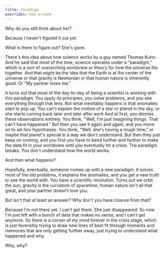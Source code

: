 ```yaml
---
title: Paradigm
overrides: max-w-none
---
```


Why do you still think about her?

Because I haven't figured it out yet.

What is there to figure out? She's gone.

There's this idea about how science works by a guy named Thomas Kuhn. And he said that most of the time, science operates under a "paradigm," which is a sort of overarching worldview or theory for how the universe fits together. And that might be the idea that the Earth is at the center of the universe or that gravity is Newtonian or that human nature is inherently good. Or "My partner loves me."

<span continue>
It turns out that most of the day-to-day of being a scientist is working with this paradigm. You apply its principles, you solve problems, and you see everything through that lens. But what inevitably happens is that anomalies start to pop up. You can't explain the motion of a star or planet in the sky, or she starts coming back later and later after work
</span>

<span continue>
And at first, you dismiss these observations entirely. You think, "Well, I'm just imagining things. That can't have happened." But then you see it again and again, and you move on to ad-hoc hypotheses. You think, "Well, she's having a rough time," or maybe that planet's special in a way we don't understand. But then they just keep on coming, and you find you have to bend further and further to make the data fit in your worldview until you eventually hit a crisis. The paradigm breaks. You don't understand how the world works.
</span>

And then what happens?

Hopefully, eventually, someone comes up with a new paradigm. It solves most of the old problems, it explains the anomalies, and you get a new truth to see the world with. You have a scientific revolution. Turns out we orbit the sun, gravity is the curvature of spacetime, human nature isn't all that great, and your partner doesn't love you.

But isn't that at least an answer? Why don't you have closure from that?

Because I'm not there yet. I can't get there. She just disappeared. So now I'm just left with a bunch of data that makes no sense, and I can't get anymore. So there is a corner of my mind forever in the crisis stage, which is just feverishly trying to draw new lines of best fit through moments and memories that are only getting further away, just trying to understand what happened and why.

<span continue>Why, why?</span>
